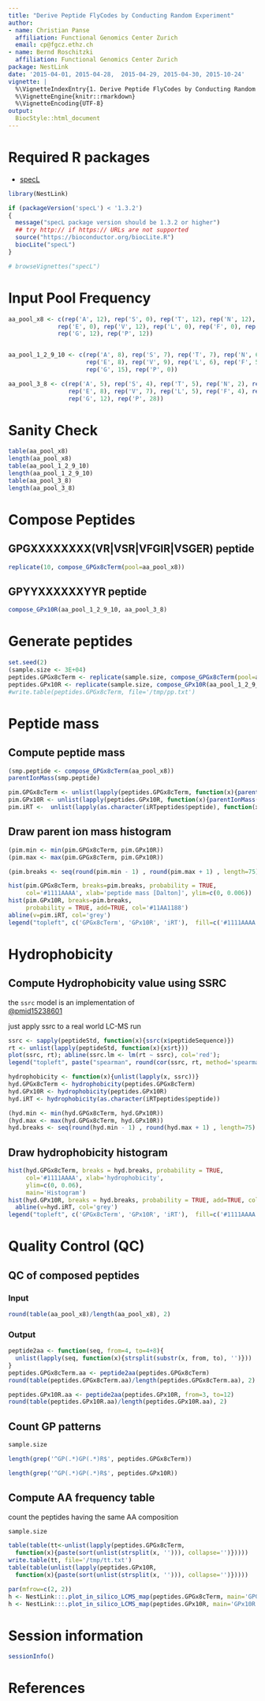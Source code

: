 ```yaml
---
title: "Derive Peptide FlyCodes by Conducting Random Experiment"
author: 
- name: Christian Panse
  affiliation: Functional Genomics Center Zurich
  email: cp@fgcz.ethz.ch
- name: Bernd Roschitzki
  affiliation: Functional Genomics Center Zurich
package: NestLink
date: '2015-04-01, 2015-04-28,  2015-04-29, 2015-04-30, 2015-10-24'
vignette: |
  %\VignetteIndexEntry{1. Derive Peptide FlyCodes by Conducting Random Experiment}
  %\VignetteEngine{knitr::rmarkdown}
  %\VignetteEncoding{UTF-8}
output:
  BiocStyle::html_document
---
```



<script type="text/javascript"
  src="http://cdn.mathjax.org/mathjax/latest/MathJax.js?config=TeX-AMS-MML_HTMLorMML">
</script>


# Required R packages

- [specL](http://dx.doi.org/10.1093/bioinformatics/btv105) 
<!-- [see also @pmid25712692] -->

```r
library(NestLink)

if (packageVersion('specL') < '1.3.2')
{
  message("specL package version should be 1.3.2 or higher")
  ## try http:// if https:// URLs are not supported
  source("https://bioconductor.org/biocLite.R")
  biocLite("specL")
}

# browseVignettes("specL")
```

# Input Pool Frequency

```r
aa_pool_x8 <- c(rep('A', 12), rep('S', 0), rep('T', 12), rep('N', 12), rep('Q', 12), rep('D', 8), 
              rep('E', 0), rep('V', 12), rep('L', 0), rep('F', 0), rep('Y', 8), rep('W', 0), 
              rep('G', 12), rep('P', 12))


aa_pool_1_2_9_10 <- c(rep('A', 8), rep('S', 7), rep('T', 7), rep('N', 6), rep('Q', 6), rep('D', 8), 
                      rep('E', 8), rep('V', 9), rep('L', 6), rep('F', 5), rep('Y', 9), rep('W', 6), 
                      rep('G', 15), rep('P', 0))

aa_pool_3_8 <- c(rep('A', 5), rep('S', 4), rep('T', 5), rep('N', 2), rep('Q', 2), rep('D', 8), 
                 rep('E', 8), rep('V', 7), rep('L', 5), rep('F', 4), rep('Y', 6), rep('W', 4), 
                 rep('G', 12), rep('P', 28))

```


# Sanity Check

```r
table(aa_pool_x8)
length(aa_pool_x8)
table(aa_pool_1_2_9_10)
length(aa_pool_1_2_9_10)
table(aa_pool_3_8)
length(aa_pool_3_8)
```

# Compose Peptides

## GPGXXXXXXXX(VR|VSR|VFGIR|VSGER) peptide

```r
replicate(10, compose_GPGx8cTerm(pool=aa_pool_x8))
```


## GPYYXXXXXXYYR peptide

```r
compose_GPx10R(aa_pool_1_2_9_10, aa_pool_3_8)
```


# Generate peptides
```r
set.seed(2)
(sample.size <- 3E+04)
peptides.GPGx8cTerm <- replicate(sample.size, compose_GPGx8cTerm(pool=aa_pool_x8))
peptides.GPx10R <- replicate(sample.size, compose_GPx10R(aa_pool_1_2_9_10, aa_pool_3_8))
#write.table(peptides.GPGx8cTerm, file='/tmp/pp.txt')
```

# Peptide mass
## Compute peptide mass

```r
(smp.peptide <- compose_GPGx8cTerm(aa_pool_x8))
parentIonMass(smp.peptide)

pim.GPGx8cTerm <- unlist(lapply(peptides.GPGx8cTerm, function(x){parentIonMass(x)}))
pim.GPx10R <- unlist(lapply(peptides.GPx10R, function(x){parentIonMass(x)}))
pim.iRT <-  unlist(lapply(as.character(iRTpeptides$peptide), function(x){parentIonMass(x)}))

```


## Draw parent ion mass histogram

```r
(pim.min <- min(pim.GPGx8cTerm, pim.GPx10R))
(pim.max <- max(pim.GPGx8cTerm, pim.GPx10R))

(pim.breaks <- seq(round(pim.min - 1) , round(pim.max + 1) , length=75))

hist(pim.GPGx8cTerm, breaks=pim.breaks, probability = TRUE, 
     col='#1111AAAA', xlab='peptide mass [Dalton]', ylim=c(0, 0.006))
hist(pim.GPx10R, breaks=pim.breaks,
     probability = TRUE, add=TRUE, col='#11AA1188')
abline(v=pim.iRT, col='grey')
legend("topleft", c('GPGx8cTerm', 'GPx10R', 'iRT'),  fill=c('#1111AAAA', '#11AA1133', 'grey'))
``` 

# Hydrophobicity

## Compute Hydrophobicity value using SSRC 

the `ssrc` model is an implementation of  
[@pmid15238601](http://www.ncbi.nlm.nih.gov/pubmed/15238601)

just apply ssrc to a real world LC-MS run
```r
ssrc <- sapply(peptideStd, function(x){ssrc(x$peptideSequence)})
rt <- unlist(lapply(peptideStd, function(x){x$rt}))
plot(ssrc, rt); abline(ssrc.lm <- lm(rt ~ ssrc), col='red'); 
legend("topleft", paste("spearman", round(cor(ssrc, rt, method='spearman'),2)))
```

```r
hydrophobicity <- function(x){unlist(lapply(x, ssrc))}
hyd.GPGx8cTerm <- hydrophobicity(peptides.GPGx8cTerm)
hyd.GPx10R <- hydrophobicity(peptides.GPx10R)
hyd.iRT <- hydrophobicity(as.character(iRTpeptides$peptide))

(hyd.min <- min(hyd.GPGx8cTerm, hyd.GPx10R))
(hyd.max <- max(hyd.GPGx8cTerm, hyd.GPx10R))
hyd.breaks <- seq(round(hyd.min - 1) , round(hyd.max + 1) , length=75)
```


## Draw hydrophobicity histogram 

```r
hist(hyd.GPGx8cTerm, breaks = hyd.breaks, probability = TRUE, 
     col='#1111AAAA', xlab='hydrophobicity', 
     ylim=c(0, 0.06),
     main='Histogram')
hist(hyd.GPx10R, breaks = hyd.breaks, probability = TRUE, add=TRUE, col='#11AA1188')
  abline(v=hyd.iRT, col='grey')
legend("topleft", c('GPGx8cTerm', 'GPx10R', 'iRT'),  fill=c('#1111AAAA', '#11AA1133', 'grey'))
```

# Quality Control (QC)
## QC of composed peptides
### Input 

```r
round(table(aa_pool_x8)/length(aa_pool_x8), 2)
```

### Output

```r
peptide2aa <- function(seq, from=4, to=4+8){
  unlist(lapply(seq, function(x){strsplit(substr(x, from, to), '')}))
}
peptides.GPGx8cTerm.aa <- peptide2aa(peptides.GPGx8cTerm)
round(table(peptides.GPGx8cTerm.aa)/length(peptides.GPGx8cTerm.aa), 2)
```

```r
peptides.GPx10R.aa <- peptide2aa(peptides.GPx10R, from=3, to=12)
round(table(peptides.GPx10R.aa)/length(peptides.GPx10R.aa), 2)
```

## Count GP patterns
```r
sample.size 

length(grep('^GP(.*)GP(.*)R$', peptides.GPGx8cTerm))

length(grep('^GP(.*)GP(.*)R$', peptides.GPx10R))
```


## Compute AA frequency table

count the peptides having the same AA composition

```r
sample.size 

table(table(tt<-unlist(lapply(peptides.GPGx8cTerm, 
  function(x){paste(sort(unlist(strsplit(x, ''))), collapse='')}))))
write.table(tt, file='/tmp/tt.txt')
table(table(unlist(lapply(peptides.GPx10R, 
  function(x){paste(sort(unlist(strsplit(x, ''))), collapse='')}))))
```


```r
par(mfrow=c(2, 2))
h <- NestLink:::.plot_in_silico_LCMS_map(peptides.GPGx8cTerm, main='GPGx8cTerm')
h <- NestLink:::.plot_in_silico_LCMS_map(peptides.GPx10R, main='GPx10R')
```

# Session information

```r
sessionInfo()
```

# References
